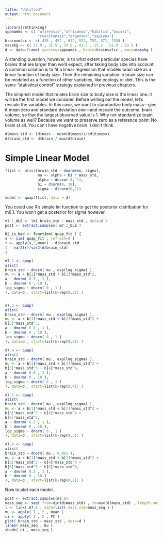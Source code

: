 ```yaml
---
title: "Untitled"
output: html_document
---
```



```r
library(rethinking)
sppnames <- c( "afarensis","africanus","habilis","boisei",
               "rudolfensis","ergaster","sapiens")
brainvolcc <- c( 438 , 452 , 612, 521, 752, 871, 1350 )
masskg <- c( 37.0 , 35.5 , 34.5 , 41.5 , 55.5 , 61.0 , 53.5 )
d <- data.frame( species=sppnames , brain=brainvolcc , mass=masskg )
```

A standing question, however, is to what extent particular species have brains that
are larger than we’d expect, after taking body size into account. A common solution is to fit a linear regression that models brain size as a linear function of body size. Then the remaining variation in brain size can be modeled as a function of other variables, like ecology or diet. This is the same “statistical control” strategy explained in previous chapters.

The simplest model that relates brain size to body size is the linear one. It will be the
first model we consider. Before writing out the model, let’s rescale the variables. In this case, we want to standardize body mass—give it mean zero and standard deviation one—and rescale the outcome, brain volume, so that the largest observed value is 1. Why not standardize brain volume as well? Because we want to preserve zero as a reference point: No brain at all. You can’t have negative brain. I don’t think.

```r
d$mass_std <- (d$mass - mean(d$mass))/sd(d$mass)
d$brain_std <- d$brain / max(d$brain)
```
# Simple Linear Model
```r
flist <- alist(brain_std ~ dnorm(mu, sigma),
               mu <- alpha + b1 * mass_std,
               alpha ~ dnorm(.5, 1),
               b1 ~ dnorm(0, 10),
               sigma ~ dlnorm(0,1))

model <- quap(flist, data = d)


```

You could use R’s simple lm function to get the posterior distribution for m6.1. You won’t get a posterior for sigma however.
```r
m7.1_OLS <- lm( brain_std ~ mass_std , data=d )
post <- extract.samples( m7.1_OLS )
```

```r
R2_is_bad <- function( quap_fit ) {
s <- sim( quap_fit , refresh=0 )
r <- apply(s,2,mean) - d$brain_std
1 - var2(r)/var2(d$brain_std)
}
```

```r
m7.2 <- quap(
alist(
brain_std ~ dnorm( mu , exp(log_sigma) ),
mu <- a + b[1]*mass_std + b[2]*mass_std^2,
a ~ dnorm( 0.5 , 1 ),
b ~ dnorm( 0 , 10 ),
log_sigma ~ dnorm( 0 , 1 )
), data=d , start=list(b=rep(0,2)) )


m7.3 <- quap(
alist(
brain_std ~ dnorm( mu , exp(log_sigma) ),
mu <- a + b[1]*mass_std + b[2]*mass_std^2 +
b[3]*mass_std^3,
a ~ dnorm( 0.5 , 1 ),
b ~ dnorm( 0 , 10 ),
log_sigma ~ dnorm( 0 , 1 )
), data=d , start=list(b=rep(0,3)) )

m7.4 <- quap(
alist(
brain_std ~ dnorm( mu , exp(log_sigma) ),
mu <- a + b[1]*mass_std + b[2]*mass_std^2 +
b[3]*mass_std^3 + b[4]*mass_std^4,
a ~ dnorm( 0.5 , 1 ),
b ~ dnorm( 0 , 10 ),
log_sigma ~ dnorm( 0 , 1 )
), data=d , start=list(b=rep(0,4)) )

m7.5 <- quap(
alist(
brain_std ~ dnorm( mu , exp(log_sigma) ),
mu <- a + b[1]*mass_std + b[2]*mass_std^2 +
b[3]*mass_std^3 + b[4]*mass_std^4 +
b[5]*mass_std^5,
a ~ dnorm( 0.5 , 1 ),
b ~ dnorm( 0 , 10 ),
log_sigma ~ dnorm( 0 , 1 )
), data=d , start=list(b=rep(0,5)) )

m7.6 <- quap(
alist(
brain_std ~ dnorm( mu , 0.001 ),
mu <- a + b[1]*mass_std + b[2]*mass_std^2 +
b[3]*mass_std^3 + b[4]*mass_std^4 +
b[5]*mass_std^5 + b[6]*mass_std^6,
a ~ dnorm( 0.5 , 1 ),
b ~ dnorm( 0 , 10 )
), data=d , start=list(b=rep(0,6)) )
```

Now to plot each model.
```r
post <- extract.samples(m7.6)
mass_seq <- seq( from=min(d$mass_std) , to=max(d$mass_std) , length.out=100 )
l <- link( m7.6 , data=list( mass_std=mass_seq ) )
mu <- apply( l , 2 , mean )
ci <- apply( l , 2 , PI )
plot( brain_std ~ mass_std , data=d )
lines( mass_seq , mu )
shade( ci , mass_seq )
```
